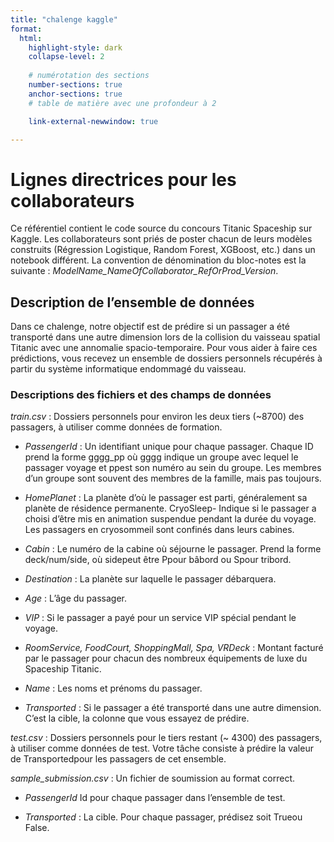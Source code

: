 ```yaml
---
title: "chalenge kaggle"
format:
  html:
    highlight-style: dark
    collapse-level: 2
    
    # numérotation des sections
    number-sections: true
    anchor-sections: true
    # table de matière avec une profondeur à 2

    link-external-newwindow: true

---
```





# Lignes directrices pour les collaborateurs


Ce référentiel contient le code source du concours Titanic Spaceship sur Kaggle.
Les collaborateurs sont priés de poster chacun de leurs modèles construits (Régression Logistique, Random Forest, XGBoost, etc.) dans un notebook différent.
La convention de dénomination du bloc-notes est la suivante : *ModelName_NameOfCollaborator_RefOrProd_Version*.




## Description de l'ensemble de données

Dans ce chalenge, notre objectif est de prédire si un passager a été transporté dans une autre dimension lors de la collision du vaisseau spatial Titanic avec une annomalie spacio-temporaire. Pour vous aider à faire ces prédictions, vous recevez un ensemble de dossiers personnels récupérés à partir du système informatique endommagé du vaisseau.


### Descriptions des fichiers et des champs de données

*train.csv* : Dossiers personnels pour environ les deux tiers (~8700) des passagers, à utiliser comme données de formation.

- *PassengerId* :  Un identifiant unique pour chaque passager. Chaque ID prend la forme gggg_pp où gggg indique un groupe avec lequel le passager voyage et ppest son numéro au sein du groupe. Les membres d'un groupe sont souvent des membres de la famille, mais pas toujours.

- *HomePlanet* : La planète d'où le passager est parti, généralement sa planète de résidence permanente.
CryoSleep- Indique si le passager a choisi d'être mis en animation suspendue pendant la durée du voyage. Les passagers en cryosommeil sont confinés dans leurs cabines.

- *Cabin* : Le numéro de la cabine où séjourne le passager. Prend la forme deck/num/side, où sidepeut être Ppour bâbord ou Spour tribord.

- *Destination* : La planète sur laquelle le passager débarquera.

- *Age* : L'âge du passager.
- *VIP* :  Si le passager a payé pour un service VIP spécial pendant le voyage.
- *RoomService, FoodCourt, ShoppingMall, Spa, VRDeck* : Montant facturé par le passager pour chacun des nombreux équipements de luxe du Spaceship Titanic.

- *Name* : Les noms et prénoms du passager.

- *Transported* : Si le passager a été transporté dans une autre dimension. C'est la cible, la colonne que vous essayez de prédire.

*test.csv* :  Dossiers personnels pour le tiers restant (~ 4300) des passagers, à utiliser comme données de test. Votre tâche consiste à prédire la valeur de Transportedpour les passagers de cet ensemble.

*sample_submission.csv* : Un fichier de soumission au format correct.

- *PassengerId* Id pour chaque passager dans l'ensemble de test.

- *Transported* :  La cible. Pour chaque passager, prédisez soit Trueou False.


